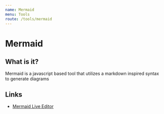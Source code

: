 ```yaml
---
name: Mermaid
menu: Tools
route: /tools/mermaid
---
```



# Mermaid

## What is it?

Mermaid is a javascript based tool that utilizes a markdown inspired syntax to generate diagrams

## Links

- [Mermaid Live Editor](https://mermaid-js.github.io/mermaid-live-editor)
